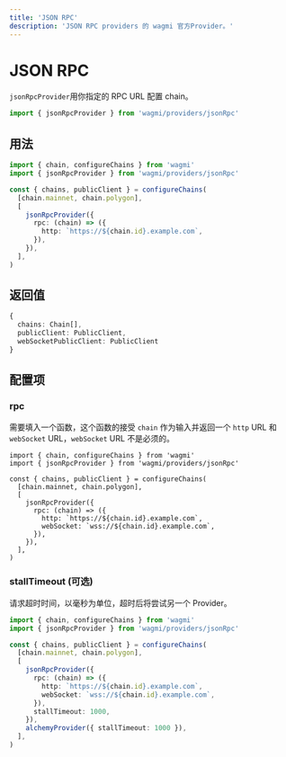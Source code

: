 ```yaml
---
title: 'JSON RPC'
description: 'JSON RPC providers 的 wagmi 官方Provider。'
---
```



# JSON RPC

`jsonRpcProvider`用你指定的 RPC URL 配置 chain。

```ts
import { jsonRpcProvider } from 'wagmi/providers/jsonRpc'
```

## 用法

```ts
import { chain, configureChains } from 'wagmi'
import { jsonRpcProvider } from 'wagmi/providers/jsonRpc'

const { chains, publicClient } = configureChains(
  [chain.mainnet, chain.polygon],
  [
    jsonRpcProvider({
      rpc: (chain) => ({
        http: `https://${chain.id}.example.com`,
      }),
    }),
  ],
)
```

## 返回值

```ts
{
  chains: Chain[],
  publicClient: PublicClient,
  webSocketPublicClient: PublicClient
}
```

## 配置项

### rpc

需要填入一个函数，这个函数的接受 `chain` 作为输入并返回一个 `http` URL 和 `webSocket` URL，`webSocket` URL 不是必须的。

```tsx {8-11}
import { chain, configureChains } from 'wagmi'
import { jsonRpcProvider } from 'wagmi/providers/jsonRpc'

const { chains, publicClient } = configureChains(
  [chain.mainnet, chain.polygon],
  [
    jsonRpcProvider({
      rpc: (chain) => ({
        http: `https://${chain.id}.example.com`,
        webSocket: `wss://${chain.id}.example.com`,
      }),
    }),
  ],
)
```

### stallTimeout (可选)

请求超时时间，以毫秒为单位，超时后将尝试另一个 Provider。

```ts {12}
import { chain, configureChains } from 'wagmi'
import { jsonRpcProvider } from 'wagmi/providers/jsonRpc'

const { chains, publicClient } = configureChains(
  [chain.mainnet, chain.polygon],
  [
    jsonRpcProvider({
      rpc: (chain) => ({
        http: `https://${chain.id}.example.com`,
        webSocket: `wss://${chain.id}.example.com`,
      }),
      stallTimeout: 1000,
    }),
    alchemyProvider({ stallTimeout: 1000 }),
  ],
)
```
